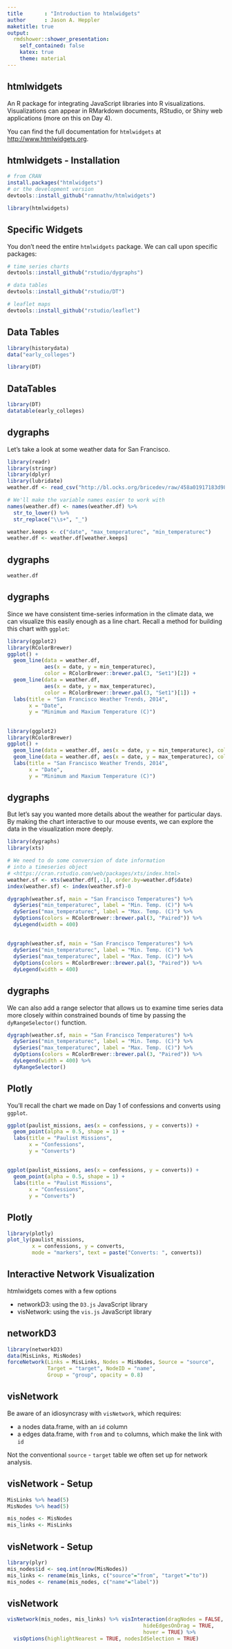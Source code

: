 ```yaml
---
title       : "Introduction to htmlwidgets"
author      : Jason A. Heppler
maketitle: true
output:
  rmdshower::shower_presentation:
    self_contained: false
    katex: true
    theme: material
---
```


## htmlwidgets

An R package for integrating JavaScript libraries into R visualizations. Visualizations can appear in RMarkdown documents, RStudio, or Shiny web applications (more on this on Day 4).

You can find the full documentation for `htmlwidgets` at <http://www.htmlwidgets.org>.

## htmlwidgets - Installation

```r
# from CRAN
install.packages("htmlwidgets")
# or the development version
devtools::install_github("ramnathv/htmlwidgets")

library(htmlwidgets)
```

## Specific Widgets

You don't need the entire `htmlwidgets` package. We can call upon specific packages:

```r
# time series charts
devtools::install_github("rstudio/dygraphs")

# data tables
devtools::install_github("rstudio/DT")

# leaflet maps
devtools::install_github("rstudio/leaflet")
```

## Data Tables

```r
library(historydata)
data("early_colleges")

library(DT)
```

## DataTables

```r
library(DT)
datatable(early_colleges)
```

## dygraphs

Let's take a look at some weather data for San Francisco.

```r
library(readr)
library(stringr)
library(dplyr)
library(lubridate)
weather.df <- read_csv("http://bl.ocks.org/bricedev/raw/458a01917183d98dff3c/sf.csv")

# We'll make the variable names easier to work with
names(weather.df) <- names(weather.df) %>% 
  str_to_lower() %>% 
  str_replace("\\s+", "_")

weather.keeps <- c("date", "max_temperaturec", "min_temperaturec")
weather.df <- weather.df[weather.keeps]
```

## dygraphs

```r
weather.df
```

## dygraphs

Since we have consistent time-series information in the climate data, we can visualize this easily enough as a line chart. Recall a method for building this chart with `ggplot`:

```r
library(ggplot2)
library(RColorBrewer)
ggplot() +
  geom_line(data = weather.df, 
            aes(x = date, y = min_temperaturec), 
            color = RColorBrewer::brewer.pal(3, "Set1")[2]) +
  geom_line(data = weather.df, 
            aes(x = date, y = max_temperaturec), 
            color = RColorBrewer::brewer.pal(3, "Set1")[1]) +
  labs(title = "San Francisco Weather Trends, 2014",
       x = "Date",
       y = "Minimum and Maxium Temperature (C)")
```

## {.fullscreen}

```r
library(ggplot2)
library(RColorBrewer)
ggplot() +
  geom_line(data = weather.df, aes(x = date, y = min_temperaturec), color = RColorBrewer::brewer.pal(3, "Set1")[2]) +
  geom_line(data = weather.df, aes(x = date, y = max_temperaturec), color = RColorBrewer::brewer.pal(3, "Set1")[1]) +
  labs(title = "San Francisco Weather Trends, 2014",
       x = "Date",
       y = "Minimum and Maxium Temperature (C)")
```

## dygraphs

But let's say you wanted more details about the weather for particular days. By making the chart interactive to our mouse events, we can explore the data in the visualization more deeply.

```r
library(dygraphs)
library(xts)

# We need to do some conversion of date information
# into a timeseries object
# <https://cran.rstudio.com/web/packages/xts/index.html>
weather.sf <- xts(weather.df[,-1], order.by=weather.df$date)
index(weather.sf) <- index(weather.sf)-0

dygraph(weather.sf, main = "San Francisco Temperatures") %>%
  dySeries("min_temperaturec", label = "Min. Temp. (C)") %>%
  dySeries("max_temperaturec", label = "Max. Temp. (C)") %>%
  dyOptions(colors = RColorBrewer::brewer.pal(3, "Paired")) %>%
  dyLegend(width = 400)
```

## {.fullscreen}

```r
dygraph(weather.sf, main = "San Francisco Temperatures") %>%
  dySeries("min_temperaturec", label = "Min. Temp. (C)") %>%
  dySeries("max_temperaturec", label = "Max. Temp. (C)") %>%
  dyOptions(colors = RColorBrewer::brewer.pal(3, "Paired")) %>%
  dyLegend(width = 400)
```

## dygraphs

We can also add a range selector that allows us to examine time series data more closely within constrained bounds of time by passing the `dyRangeSelector()` function.

```r
dygraph(weather.sf, main = "San Francisco Temperatures") %>%
  dySeries("min_temperaturec", label = "Min. Temp. (C)") %>%
  dySeries("max_temperaturec", label = "Max. Temp. (C)") %>%
  dyOptions(colors = RColorBrewer::brewer.pal(3, "Paired")) %>%
  dyLegend(width = 400) %>%
  dyRangeSelector()
```

## Plotly

You'll recall the chart we made on Day 1 of confessions and converts using `ggplot`.

```r
ggplot(paulist_missions, aes(x = confessions, y = converts)) +
  geom_point(alpha = 0.5, shape = 1) +
  labs(title = "Paulist Missions",
       x = "Confessions",
       y = "Converts") 
```

## {.fullscreen}

```r
ggplot(paulist_missions, aes(x = confessions, y = converts)) +
  geom_point(alpha = 0.5, shape = 1) +
  labs(title = "Paulist Missions",
       x = "Confessions",
       y = "Converts") 
```

## Plotly

```r
library(plotly)
plot_ly(paulist_missions, 
        x = confessions, y = converts, 
        mode = "markers", text = paste("Converts: ", converts))
```

## Interactive Network Visualization

htmlwidgets comes with a few options

- networkD3: using the `D3.js` JavaScript library
- visNetwork: using the `vis.js` JavaScript library

## networkD3

```r
library(networkD3)
data(MisLinks, MisNodes)
forceNetwork(Links = MisLinks, Nodes = MisNodes, Source = "source",
             Target = "target", NodeID = "name",
             Group = "group", opacity = 0.8)
```

## visNetwork

Be aware of an idiosyncrasy with `visNetwork`, which requires:

- a nodes data.frame, with an `id` column
- a edges data.frame, with `from` and `to` columns, which make the link with `id`

Not the conventional `source` - `target` table we often set up for network analysis.

## visNetwork - Setup

```r
MisLinks %>% head(5)
MisNodes %>% head(5)

mis_nodes <- MisNodes
mis_links <- MisLinks
```

## visNetwork - Setup

```r
library(plyr)
mis_nodes$id <- seq.int(nrow(MisNodes))
mis_links <- rename(mis_links, c("source"="from", "target"="to"))
mis_nodes <- rename(mis_nodes, c("name"="label"))
```

## visNetwork

```r
visNetwork(mis_nodes, mis_links) %>% visInteraction(dragNodes = FALSE, 
                                            hideEdgesOnDrag = TRUE, 
                                            hover = TRUE) %>%
  visOptions(highlightNearest = TRUE, nodesIdSelection = TRUE)
```
